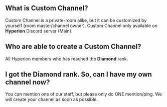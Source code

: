 ## What is Custom Channel?
Custom Channel is a private-room alike, but it can be customized by yourself (room master/channel owner). Custom Channel only available on **Hyperion** Discord server (Main).

## Who are able to create a Custom Channel?
All Hyperion members who has reached the **Diamond** rank.

## I got the Diamond rank. So, can I have my own channel now?
You can mention one of our staff, but please only do ONE mention/ping. We will create your channel as soon as possible.